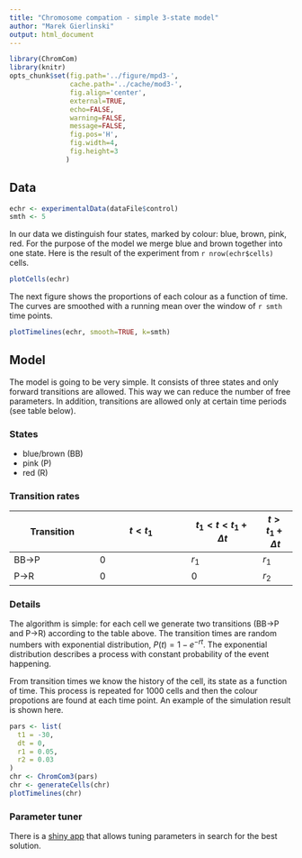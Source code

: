 ```yaml
---
title: "Chromosome compation - simple 3-state model"
author: "Marek Gierlinski"
output: html_document
---
```



```r
library(ChromCom)
library(knitr)
opts_chunk$set(fig.path='../figure/mpd3-', 
               cache.path='../cache/mod3-', 
               fig.align='center',
               external=TRUE,
               echo=FALSE,
               warning=FALSE,
               message=FALSE,
               fig.pos='H',
               fig.width=4,
               fig.height=3
              )
```

## Data

```r
echr <- experimentalData(dataFile$control)
smth <- 5
```

In our data we distinguish four states, marked by colour: blue, brown, pink, red. For the purpose of the model we merge blue and brown together into one state. Here is the result of the experiment from `r nrow(echr$cells)` cells.

```r
plotCells(echr)
```

The next figure shows the proportions of each colour as a function of time. The curves are smoothed with a running mean over the window of `r smth` time points.

```r
plotTimelines(echr, smooth=TRUE, k=smth)
```


## Model

The model is going to be very simple. It consists of three states and only forward transitions are allowed. This way we can reduce the number of free parameters. In addition, transitions are allowed only at certain time periods (see table below).

### States

* blue/brown (BB)
* pink (P)
* red (R)
 
### Transition rates

Transition  |  $t < t_1$  |  $t_1 < t <  t_1 + \Delta t$  |  $t > t_1 + \Delta t$
------------|-------------|----------|-----
BB->P   |  0  |  $r_1$  |  $r_1$
P->R  |  0  |  0  |  $r_2$

### Details

The algorithm is simple: for each cell we generate two transitions (BB->P and P->R) according to the table above. The transition times are random numbers with exponential distribution, $P(t) = 1 - e^{-rt}$. The exponential distribution describes a process with constant probability of the event happening.

From transition times we know the history of the cell, its state as a function of time. This process is repeated for 1000 cells and then the colour propotions are found at each time point. An example of the simulation result is shown here.

```r
pars <- list(
  t1 = -30,
  dt = 0,
  r1 = 0.05,
  r2 = 0.03
)
chr <- ChromCom3(pars)
chr <- generateCells(chr)
plotTimelines(chr)
```

### Parameter tuner

There is a [shiny app](https://shiny.compbio.dundee.ac.uk/marek_chromcom/param_tuner/) that allows tuning parameters in search for the best solution.
